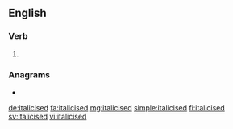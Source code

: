 ==English==

===Verb===
{{head|en|verb form}}

# {{en-past of|italicise}}

===Anagrams===
* {{l|en|idealistic}}

[[de:italicised]]
[[fa:italicised]]
[[mg:italicised]]
[[simple:italicised]]
[[fi:italicised]]
[[sv:italicised]]
[[vi:italicised]]